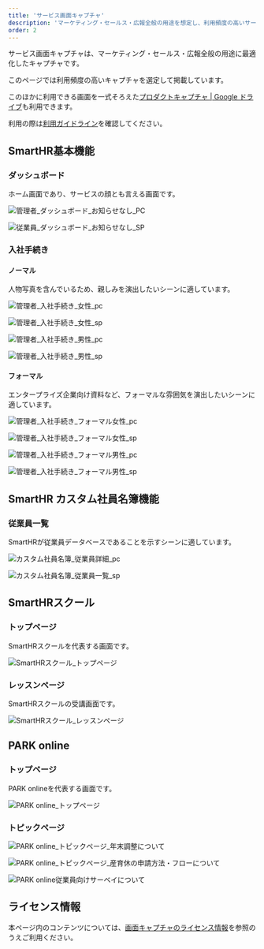 ```yaml
---
title: 'サービス画面キャプチャ'
description: 'マーケティング・セールス・広報全般の用途を想定し、利用頻度の高いサービス画面のキャプチャを選定して掲載しています。'
order: 2
---
```



サービス画面キャプチャは、マーケティング・セールス・広報全般の用途に最適化したキャプチャです。

このページでは利用頻度の高いキャプチャを選定して掲載しています。

このほかに利用できる画面を一式そろえた<a href="https://drive.google.com/drive/folders/1PT1gK4rrz8DufFkFc2r3Z_xpp03YxHwC" target="_blank">プロダクトキャプチャ | Google ドライブ</a>も利用できます。

利用の際は[利用ガイドライン](/communication/capture/)を確認してください。

## SmartHR基本機能

### ダッシュボード

ホーム画面であり、サービスの顔とも言える画面です。

<Grid autoRepeat="auto-fill" size="250px">

  <CaptureImageWithDesc description="PC">

  ![管理者_ダッシュボード_お知らせなし_PC](./images/service_capture/管理者_ダッシュボード_お知らせなし_PC.png)

  </CaptureImageWithDesc>

  <CaptureImageWithDesc description="SP">

  ![従業員_ダッシュボード_お知らせなし_SP](./images/service_capture/従業員_ダッシュボード_お知らせなし_SP.png)

  </CaptureImageWithDesc>

</Grid>



### 入社手続き

#### ノーマル

人物写真を含んでいるため、親しみを演出したいシーンに適しています。

<Grid autoRepeat="auto-fill" size="250px">

  <CaptureImageWithDesc description="女性 PC">

  ![管理者_入社手続き_女性_pc](./images/service_capture/管理者_入社手続き_女性_pc.png)

  </CaptureImageWithDesc>

  <CaptureImageWithDesc description="女性 SP">

  ![管理者_入社手続き_女性_sp](./images/service_capture/管理者_入社手続き_女性_sp.png)

  </CaptureImageWithDesc>

  <CaptureImageWithDesc description="男性 PC">

  ![管理者_入社手続き_男性_pc](./images/service_capture/管理者_入社手続き_男性_pc.png)

  </CaptureImageWithDesc>

  <CaptureImageWithDesc description="男性 SP">

  ![管理者_入社手続き_男性_sp](./images/service_capture/管理者_入社手続き_男性_sp.png)

  </CaptureImageWithDesc>

</Grid>


#### フォーマル

エンタープライズ企業向け資料など、フォーマルな雰囲気を演出したいシーンに適しています。

<Grid autoRepeat="auto-fill" size="250px">

  <CaptureImageWithDesc description="女性 PC">

  ![管理者_入社手続き_フォーマル女性_pc](./images/service_capture/管理者_入社手続き_フォーマル女性_pc.png)

  </CaptureImageWithDesc>

  <CaptureImageWithDesc description="女性 SP">

  ![管理者_入社手続き_フォーマル女性_sp](./images/service_capture/管理者_入社手続き_フォーマル女性_sp.png)

  </CaptureImageWithDesc>

  <CaptureImageWithDesc description="男性 PC">

  ![管理者_入社手続き_フォーマル男性_pc](./images/service_capture/管理者_入社手続き_フォーマル男性_pc.png)

  </CaptureImageWithDesc>

  <CaptureImageWithDesc description="男性 SP">

  ![管理者_入社手続き_フォーマル男性_sp](./images/service_capture/管理者_入社手続き_フォーマル男性_sp.png)

  </CaptureImageWithDesc>

</Grid>


## SmartHR カスタム社員名簿機能

### 従業員一覧

SmartHRが従業員データベースであることを示すシーンに適しています。

<Grid autoRepeat="auto-fill" size="250px">

  <CaptureImageWithDesc description="PC">

  ![カスタム社員名簿_従業員詳細_pc](./images/service_capture/カスタム社員名簿_従業員詳細.png)

  </CaptureImageWithDesc>

  <CaptureImageWithDesc description="SP">

  ![カスタム社員名簿_従業員一覧_sp](./images/service_capture/カスタム社員名簿_従業員一覧_sp.png)

  </CaptureImageWithDesc>

</Grid>


## SmartHRスクール

### トップページ

SmartHRスクールを代表する画面です。

<Grid autoRepeat="auto-fill" size="250px">

  <CaptureImageWithDesc>

  ![SmartHRスクール_トップページ](./images/service_capture/SmartHRスクール_トップページ.png)

  </CaptureImageWithDesc>

</Grid>

### レッスンページ

SmartHRスクールの受講画面です。

<Grid autoRepeat="auto-fill" size="250px">

  <CaptureImageWithDesc>

  ![SmartHRスクール_レッスンページ](./images/service_capture/SmartHRスクール_レッスンページ.png)

  </CaptureImageWithDesc>

</Grid>



## PARK online

### トップページ

PARK onlineを代表する画面です。

<Grid autoRepeat="auto-fill" size="250px">

  <CaptureImageWithDesc>

  ![PARK online_トップページ](./images/service_capture/PARK-online_トップページ.png)

  </CaptureImageWithDesc>

</Grid>



### トピックページ

<Grid autoRepeat="auto-fill" size="250px">

  <CaptureImageWithDesc description="年末調整について">

  ![PARK online_トピックページ_年末調整について](./images/service_capture/PARK-online_トピックページ「年末調整について」.png)

  </CaptureImageWithDesc>

  <CaptureImageWithDesc description="産育休の申請方法・フローについて">

  ![PARK online_トピックページ_産育休の申請方法・フローについて](./images/service_capture/PARK-online_トピックページ「産育休の申請方法・フローについて」.png)

  </CaptureImageWithDesc>

  <CaptureImageWithDesc description="従業員向けサーベイについて">

  ![PARK online従業員向けサーベイについて](./images/service_capture/PARK-online_トピックページ「従業員向けサーベイについて」.png)

  </CaptureImageWithDesc>

</Grid>


## ライセンス情報
本ページ内のコンテンツについては、[画面キャプチャのライセンス情報](/communication/capture/#h2-3)を参照のうえご利用ください。
